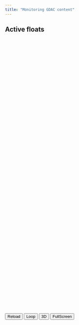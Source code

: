 ```yaml
---
title: "Monitoring GDAC content"
---
```

## Active floats
<style>
#pie_active {
  width: 100%;
  height: 400px; /* ou la hauteur que tu veux */
  min-height: 300px;
}
</style>
<div id="pie_active"></div>

<script src="https://ajax.googleapis.com/ajax/libs/jquery/1.8.2/jquery.min.js"></script>
<script src="https://cdn.jsdelivr.net/npm/echarts@5/dist/echarts.min.js"></script>
<script src="assets/js/pieEchart.js"></script>
<script src="assets/js/histogramEchart.js"></script>
<script src="assets/js/histogramDelayedEchart.js"></script>


<div id="mapbox-section">
  <div id="map" style="width:100%;height:500px;"></div>
  <div id="monthContainer"></div>
  <button id="reloadButton">Reload</button>
  <button id="loopButton">Loop</button>
  <button id="formButton">3D</button>
  <button id="fullScreen">FullScreen</button>
  <div id="loading" style="display:none;">Chargement...</div>
</div>

<script src="https://api.mapbox.com/mapbox-gl-js/v2.15.0/mapbox-gl.js"></script>
<script src="https://d3js.org/d3.v7.min.js"></script>
<script src="assets/js/EchartsLayer.js"></script>
<script src="assets/js/mapEcharts.js"></script>
<script src="https://fastly.jsdelivr.net/npm/jquery@3.7.1/dist/jquery.min.js"></script>
<script src="https://fastly.jsdelivr.net/npm/echarts@5.5.1/dist/echarts.min.js"></script>
<script src="https://fastly.jsdelivr.net/npm/echarts@5.5.1/dist/extension/dataTool.min.js"></script>
<script src="https://fastly.jsdelivr.net/npm/echarts-gl@2/dist/echarts-gl.min.js"></script>
<script src="https://fastly.jsdelivr.net/npm/echarts-stat@latest/dist/ecStat.min.js"></script>
<script src="https://fastly.jsdelivr.net/npm/echarts-graph-modularity@2/dist/echarts-graph-modularity.min.js"></script>
<script src="https://fastly.jsdelivr.net/npm/echarts@4.9.0/map/js/world.js"></script>
<script src="https://apps.bdimg.com/libs/jquery/2.1.4/jquery.min.js"></script>
<script src="assets/lib/echarts-all-3.js"></script>
<script src="assets/js/EchartsLayer.js"></script>
<!-- <link href="assets/lib/mapbox-gl.css" rel="stylesheet" /> -->
<link href="https://api.mapbox.com/mapbox-gl-js/v3.5.1/mapbox-gl.css" rel="stylesheet" />

<style>
body:not(#mapbox-section) .mapboxgl-control-container,
body:not(#mapbox-section) .mapboxgl-map {
  all: unset;
}
</style>


